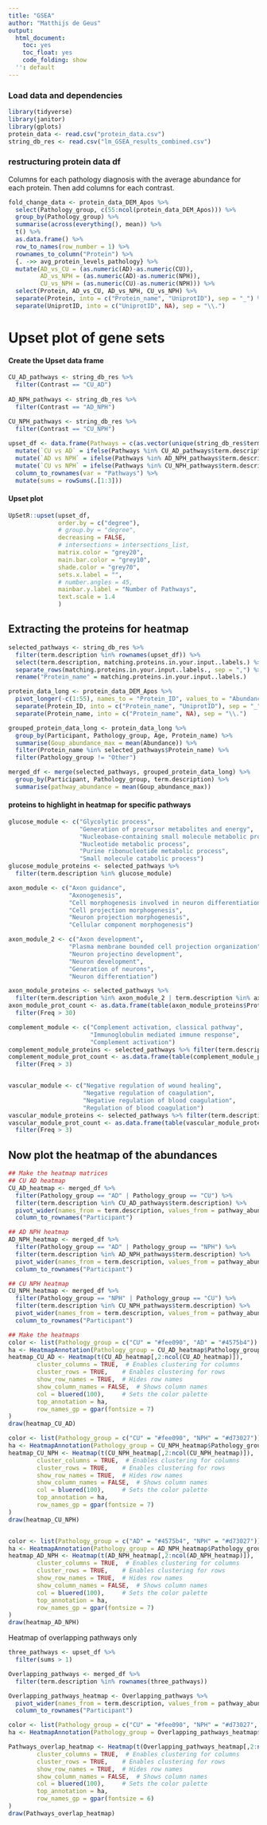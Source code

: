```yaml
---
title: "GSEA"
author: "Matthijs de Geus"
output:
  html_document:
    toc: yes
    toc_float: yes
    code_folding: show
  '': default
---
```


### Load data and dependencies
```r
library(tidyverse)
library(janitor)
library(gplots)
protein_data <- read.csv("protein_data.csv")
string_db_res <- read.csv("lm_GSEA_results_combined.csv")
```

### restructuring protein data df
Columns for each pathology diagnosis with the average abundance for each protein. Then add columns for each contrast.
```r
fold_change_data <- protein_data_DEM_Apos %>%
  select(Pathology_group, c(55:ncol(protein_data_DEM_Apos))) %>%
  group_by(Pathology_group) %>%
  summarise(across(everything(), mean)) %>%
  t() %>%
  as.data.frame() %>%
  row_to_names(row_number = 1) %>%
  rownames_to_column("Protein") %>%
  {. ->> avg_protein_levels_pathology} %>%
  mutate(AD_vs_CU = (as.numeric(AD)-as.numeric(CU)),
         AD_vs_NPH = (as.numeric(AD)-as.numeric(NPH)),
         CU_vs_NPH = (as.numeric(CU)-as.numeric(NPH))) %>%
  select(Protein, AD_vs_CU, AD_vs_NPH, CU_vs_NPH) %>%
  separate(Protein, into = c("Protein_name", "UniprotID"), sep = "_") %>%
  separate(UniprotID, into = c("UniprotID", NA), sep = "\\.")
```


# Upset plot of gene sets
#### Create the Upset data frame
```r
CU_AD_pathways <- string_db_res %>%
  filter(Contrast == "CU_AD") 
  
AD_NPH_pathways <- string_db_res %>%
  filter(Contrast == "AD_NPH")
  
CU_NPH_pathways <- string_db_res %>%
  filter(Contrast == "CU_NPH") 

upset_df <- data.frame(Pathways = c(as.vector(unique(string_db_res$term.description)))) %>% 
  mutate(`CU vs AD` = ifelse(Pathways %in% CU_AD_pathways$term.description, 1, 0)) %>%
  mutate(`AD vs NPH` = ifelse(Pathways %in% AD_NPH_pathways$term.description, 1, 0)) %>%
  mutate(`CU vs NPH` = ifelse(Pathways %in% CU_NPH_pathways$term.description, 1, 0)) %>%
  column_to_rownames(var = "Pathways") %>%
  mutate(sums = rowSums(.[1:3]))
```

#### Upset plot
```r
UpSetR::upset(upset_df, 
              order.by = c("degree"),
              # group.by = "degree",
              decreasing = FALSE,
              # intersections = intersections_list,
              matrix.color = "grey20",
              main.bar.color = "grey10",
              shade.color = "grey70",
              sets.x.label = "",
              # number.angles = 45,
              mainbar.y.label = "Number of Pathways",
              text.scale = 1.4
              )
```


## Extracting the proteins for heatmap
```r
selected_pathways <- string_db_res %>%
  filter(term.description %in% rownames(upset_df)) %>%
  select(term.description, matching.proteins.in.your.input..labels.) %>%
  separate_rows(matching.proteins.in.your.input..labels., sep = ",") %>%
  rename("Protein_name" = matching.proteins.in.your.input..labels.)

protein_data_long <- protein_data_DEM_Apos %>%
  pivot_longer(-c(1:55), names_to = "Protein_ID", values_to = "Abundance") %>%
  separate(Protein_ID, into = c("Protein_name", "UniprotID"), sep = "_", remove = FALSE) %>%
  separate(Protein_name, into = c("Protein_name", NA), sep = "\\.")

grouped_protein_data_long <- protein_data_long %>%
  group_by(Participant, Pathology_group, Age, Protein_name) %>%
  summarise(Goup_abundance_max = mean(Abundance)) %>%
  filter(Protein_name %in% selected_pathways$Protein_name) %>%
  filter(Pathology_group != "Other")

merged_df <- merge(selected_pathways, grouped_protein_data_long) %>%
  group_by(Participant, Pathology_group, term.description) %>%
  summarise(pathway_abundance = mean(Goup_abundance_max))
```

#### proteins to highlight in heatmap for specific pathways
```r
glucose_module <- c("Glycolytic process",
                    "Generation of precursor metabolites and energy",
                    "Nucleobase-containing small molecule metabolic process",
                    "Nucleotide metabolic process",
                    "Purine ribonucleotide metabolic process",
                    "Small molecule catabolic process")
glucose_module_proteins <- selected_pathways %>%
  filter(term.description %in% glucose_module) 

axon_module <- c("Axon guidance",
                 "Axonogenesis",
                 "Cell morphogenesis involved in neuron differentiation",
                 "Cell projection morphogenesis",
                 "Neuron projection morphogenesis",
                 "Cellular component morphogenesis")

axon_module_2 <- c("Axon development",
                 "Plasma membrane bounded cell projection organization",
                 "Neuron projectino development",
                 "Neuron development",
                 "Generation of neurons",
                 "Neuron differentiation")

axon_module_proteins <- selected_pathways %>%
  filter(term.description %in% axon_module_2 | term.description %in% axon_module) 
axon_module_prot_count <- as.data.frame(table(axon_module_proteins$Protein_name)) %>%
  filter(Freq > 30)

complement_module <- c("Complement activation, classical pathway",
                       "Immunoglobulin mediated immune response",
                       "Complement activation")
complement_module_proteins <- selected_pathways %>% filter(term.description %in% complement_module)
complement_module_prot_count <- as.data.frame(table(complement_module_proteins$Protein_name)) %>%
  filter(Freq > 3)


vascular_module <- c("Negative regulation of wound healing",
                     "Negative regulation of coagulation",
                     "Negative regulation of blood coagulation",
                     "Regulation of blood coagulation")
vascular_module_proteins <- selected_pathways %>% filter(term.description %in% vascular_module)
vascular_module_prot_count <- as.data.frame(table(vascular_module_proteins$Protein_name)) %>%
  filter(Freq > 3)
```


## Now plot the heatmap of the abundances
```r
## Make the heatmap matrices
## CU AD heatmap
CU_AD_heatmap <- merged_df %>%
  filter(Pathology_group == "AD" | Pathology_group == "CU") %>%
  filter(term.description %in% CU_AD_pathways$term.description) %>%
  pivot_wider(names_from = term.description, values_from = pathway_abundance) %>%
  column_to_rownames("Participant")

## AD NPH heatmap
AD_NPH_heatmap <- merged_df %>%
  filter(Pathology_group == "AD" | Pathology_group == "NPH") %>%
  filter(term.description %in% AD_NPH_pathways$term.description) %>%
  pivot_wider(names_from = term.description, values_from = pathway_abundance) %>%
  column_to_rownames("Participant") 

## CU NPH heatmap
CU_NPH_heatmap <- merged_df %>%
  filter(Pathology_group == "NPH" | Pathology_group == "CU") %>%
  filter(term.description %in% CU_NPH_pathways$term.description) %>%
  pivot_wider(names_from = term.description, values_from = pathway_abundance) %>%
  column_to_rownames("Participant")

## Make the heatmaps
color <- list(Pathology_group = c("CU" = "#fee090", "AD" = "#4575b4"))
ha <- HeatmapAnnotation(Pathology_group = CU_AD_heatmap$Pathology_group, col = color)
heatmap_CU_AD <- Heatmap(t(CU_AD_heatmap[,2:ncol(CU_AD_heatmap)]),
        cluster_columns = TRUE,  # Enables clustering for columns
        cluster_rows = TRUE,    # Enables clustering for rows
        show_row_names = TRUE,  # Hides row names
        show_column_names = FALSE,  # Shows column names
        col = bluered(100),     # Sets the color palette
        top_annotation = ha,
        row_names_gp = gpar(fontsize = 7)
)
draw(heatmap_CU_AD)

color <- list(Pathology_group = c("CU" = "#fee090", "NPH" = "#d73027"))
ha <- HeatmapAnnotation(Pathology_group = CU_NPH_heatmap$Pathology_group, col = color)
heatmap_CU_NPH <- Heatmap(t(CU_NPH_heatmap[,2:ncol(CU_NPH_heatmap)]),
        cluster_columns = TRUE,  # Enables clustering for columns
        cluster_rows = TRUE,    # Enables clustering for rows
        show_row_names = TRUE,  # Hides row names
        show_column_names = FALSE,  # Shows column names
        col = bluered(100),     # Sets the color palette
        top_annotation = ha,
        row_names_gp = gpar(fontsize = 7)
)
draw(heatmap_CU_NPH)


color <- list(Pathology_group = c("AD" = "#4575b4", "NPH" = "#d73027"))
ha <- HeatmapAnnotation(Pathology_group = AD_NPH_heatmap$Pathology_group, col = color)
heatmap_AD_NPH <- Heatmap(t(AD_NPH_heatmap[,2:ncol(AD_NPH_heatmap)]),
        cluster_columns = TRUE,  # Enables clustering for columns
        cluster_rows = TRUE,    # Enables clustering for rows
        show_row_names = TRUE,  # Hides row names
        show_column_names = FALSE,  # Shows column names
        col = bluered(100),     # Sets the color palette
        top_annotation = ha,
        row_names_gp = gpar(fontsize = 7)
)
draw(heatmap_AD_NPH)
```

Heatmap of overlapping pathways only
```r
three_pathways <- upset_df %>%
  filter(sums > 1)

Overlapping_pathways <- merged_df %>%
  filter(term.description %in% rownames(three_pathways))

Overlapping_pathways_heatmap <- Overlapping_pathways %>%
  pivot_wider(names_from = term.description, values_from = pathway_abundance) %>%
  column_to_rownames("Participant")

color <- list(Pathology_group = c("CU" = "#fee090", "NPH" = "#d73027", "AD" = "#4575b4"))
ha <- HeatmapAnnotation(Pathology_group = Overlapping_pathways_heatmap$Pathology_group, col = color)

Pathways_overlap_heatmap <- Heatmap(t(Overlapping_pathways_heatmap[,2:ncol(Overlapping_pathways_heatmap)]),
        cluster_columns = TRUE,  # Enables clustering for columns
        cluster_rows = TRUE,    # Enables clustering for rows
        show_row_names = TRUE,  # Hides row names
        show_column_names = FALSE,  # Shows column names
        col = bluered(100),     # Sets the color palette
        top_annotation = ha,
        row_names_gp = gpar(fontsize = 6)
)
draw(Pathways_overlap_heatmap)
```
